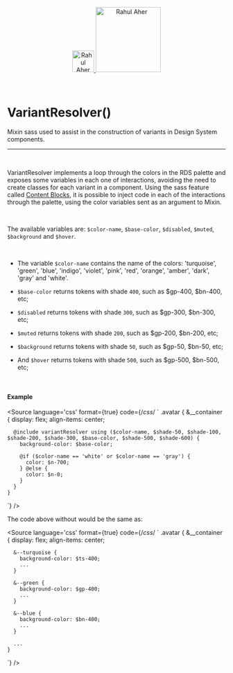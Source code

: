 
<Meta title="Utils/Sass/VariantResolver()"/>

<div align="center" style={{display: 'flex'}}>
    <a href="https://rahulaher.netlify.app">
        <img src="../../../img/logo/glyph-black-colored.svg" alt="Rahul Aher logo" width="50" />
        <img src="../../../img/logo/word-black-colored.svg" alt="Rahul Aher" width="150" />
    </a>
</div>

<br />
<br />

# VariantResolver()

Mixin sass used to assist in the construction of variants in Design System components.

<hr />
<br />

VariantResolver implements a loop through the colors in the RDS palette and exposes some variables in each one
of interactions, avoiding the need to create classes for each variant in a component. Using the sass feature
called [Content Blocks](https://sass-lang.com/documentation/at-rules/mixin#content-blocks), it is possible to inject code
in each of the interactions through the palette, using the color variables sent as an argument to Mixin.

<br />

The available variables are:
``$color-name``, ``$base-color``, ``$disabled``, ``$muted``, ``$background`` and ``$hover``.

<br />

- The variable ``$color-name`` contains the name of the colors: 'turquoise', 'green', 'blue', 'indigo', 'violet',
'pink', 'red', 'orange', 'amber', 'dark', 'gray' and 'white'.

- ``$base-color`` returns tokens with shade `400`, such as $gp-400, $bn-400, etc;
- ``$disabled`` returns tokens with shade `300`, such as $gp-300, $bn-300, etc;
- ``$muted`` returns tokens with shade `200`, such as $gp-200, $bn-200, etc;
- ``$background`` returns tokens with shade `50`, such as $gp-50, $bn-50, etc;
- And ``$hover`` returns tokens with shade `500`, such as $gp-500, $bn-500, etc;

<br />

#### Example

<Story name="VariantResolver">
</Story>

<Source
	language='css'
	format={true}
	code={/*css*/ `
  .avatar {
    &__container {
      display: flex;
      align-items: center;
 
      @include variantResolver using ($color-name, $shade-50, $shade-100, $shade-200, $shade-300, $base-color, $shade-500, $shade-600) {
        background-color: $base-color;
 
        @if ($color-name == 'white' or $color-name == 'gray') {
          color: $n-700;
        } @else {
          color: $n-0;
        }
      }
    }
`}
/>

The code above without would be the same as:

<Source
	language='css'
	format={true}
	code={/*css*/ `
  .avatar {
    &__container {
      display: flex;
      align-items: center;
 
      &--turquoise {
        background-color: $ts-400;
        ...
      }
 
      &--green {
        background-color: $gp-400;
        ...
      }
 
      &--blue {
        background-color: $bn-400;
        ...
      }
 
      ...
    }
`}
/>
